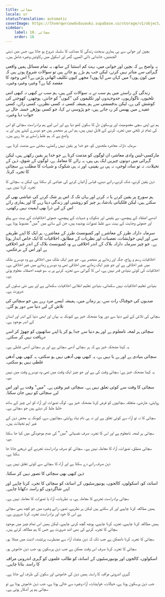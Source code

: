 ```yaml
---
title: سچائی
locale: ur
statusTranslation: automatic
coverImage: https://lhvmrqwrcowdvduuaukz.supabase.co/storage/v1/object/public/strapi-uploads/small_cover-educacion-fundamental.webp-2d51a7828a2b1309555be27f7e2a61a0.webp
sidebar:
    label: 18. سچائی
    order: 18
---
```

بچپن اور جوانی سے ہی ہماری بدبخت زندگی کا مصائب کا سلسلہ شروع ہو جاتا ہے، جس میں ذہنی الجھنیں، خاندانی ذاتی المیے، گھر اور اسکول میں رکاوٹیں وغیرہ شامل ہیں۔

یہ واضح ہے کہ بچپن اور جوانی میں، بہت کم استثنا کے ساتھ، یہ تمام مسائل ہمیں واقعی گہرائی سے متاثر نہیں کرتے، لیکن جب ہم بڑے ہو جاتے ہیں تو سوالات شروع ہوتے ہیں کہ میں کون ہوں؟ میں کہاں سے آیا ہوں؟ مجھے کیوں تکلیف اٹھانی پڑتی ہے؟ اس وجود کا مقصد کیا ہے؟ وغیرہ وغیرہ وغیرہ۔

زندگی کے راستے میں ہم سب نے یہ سوالات کیے ہیں، ہم سب نے کبھی نہ کبھی اتنی تلخیوں، ناگواریوں، جدوجہدوں اور تکلیفوں کی "کیوں" کو جاننے، پوچھنے، کھوجنے کی کوشش کی ہے، لیکن بدقسمتی سے ہم ہمیشہ کسی نہ کسی نظریے، کسی رائے، کسی عقیدے میں پھنس کر رہ جاتے ہیں، جو پڑوسی نے کہا، جو کسی بوڑھے خستہ حال نے جواب دیا وغیرہ۔

ہم نے اپنی سچی معصومیت اور پرسکون دل کا سکون کھو دیا ہے اور اس لیے ہم براہ راست سچائی کو اس کی تمام تر تلخی میں تجربہ کرنے کے قابل نہیں ہیں، ہم اس پر منحصر ہیں جو دوسرے کہتے ہیں اور یہ واضح ہے کہ ہم غلط راستے پر جا رہے ہیں۔

سرمایہ دارانہ معاشرہ ملحدوں کو، جو خدا پر یقین نہیں رکھتے، سختی سے مذمت کرتا ہے۔

مارکسی-لینن وادی معاشرہ ان لوگوں کو مذمت کرتا ہے جو خدا پر یقین رکھتے ہیں، لیکن گہرائی میں دونوں چیزیں ایک ہی ہیں، یہ رائے کا معاملہ ہے، لوگوں کے شوق، ذہن کے تخیلات۔ نہ تو سادہ لوحی، نہ ہی بے یقینی، اور نہ ہی شکوک و شبہات کا مطلب ہے سچائی کا تجربہ کرنا۔

ذہن یقین کرنے، شک کرنے، رائے دینے، قیاس آرائیاں کرنے کی عیاشی کر سکتا ہے، لیکن یہ سچائی کا تجربہ کرنا نہیں ہے۔

ہم سورج پر یقین کرنے یا نہ کرنے اور یہاں تک کہ اس پر شک کرنے کی عیاشی بھی کر سکتے ہیں، لیکن فلکیاتی بادشاہ ہر چیز کو روشنی اور زندگی دیتا رہے گا اور ہماری رائے اس کے لیے ذرا بھی اہمیت نہیں رکھتی۔

اندھے اعتقاد کے پیچھے، بے یقینی اور شکوک و شبہات کے پیچھے، جھوٹی اخلاقیات کے بہت سے پہلو اور جھوٹی وجاہت کے بہت سے غلط تصورات پوشیدہ ہیں، جن کے سائے میں "میں" مضبوط ہوتا ہے۔

سرمایہ دارانہ طرز کے معاشرے اور کمیونسٹ طرز کے معاشرے، ہر ایک کا اپنے طریقے سے اور اپنی خواہشات، تعصبات اور نظریات کے مطابق، اخلاقیات کا ایک خاص انداز ہوتا ہے۔ جو چیز سرمایہ دارانہ بلاک کے اندر اخلاقی ہے وہ کمیونسٹ بلاک کے اندر غیر اخلاقی ہے اور اس کے برعکس۔

اخلاقیات رسم و رواج، جگہ اور زمانے پر منحصر ہے۔ جو چیز ایک ملک میں اخلاقی ہے وہ دوسرے ملک میں غیر اخلاقی ہے اور جو چیز ایک زمانے میں اخلاقی تھی وہ دوسرے زمانے میں غیر اخلاقی ہے۔ اخلاقیات کی کوئی بنیادی قدر نہیں ہے، اس کا گہرائی سے تجزیہ کرنے پر یہ سو فیصد احمقانہ معلوم ہوتی ہے۔

بنیادی تعلیم اخلاقیات نہیں سکھاتی، بنیادی تعلیم انقلابی اخلاقیات سکھاتی ہے اور یہی نئی نسلوں کی ضرورت ہے۔

صدیوں کی خوفناک رات سے، ہر زمانے میں، ہمیشہ ایسے مرد رہے ہیں جو سچائی کی تلاش کے لیے دنیا سے دور ہو گئے۔

سچائی کی تلاش کے لیے دنیا سے دور ہونا مضحکہ خیز ہے کیونکہ یہ یہاں اور ابھی دنیا کے اندر اور انسان کے اندر موجود ہے۔

سچائی ہر لمحہ نامعلوم ہے اور ہم دنیا سے جدا ہو کر یا اپنے ساتھیوں کو چھوڑ کر اسے دریافت نہیں کر سکتے۔

یہ کہنا مضحکہ خیز ہے کہ ہر سچائی آدھی سچائی ہے اور ہر سچائی آدھی غلطی ہے۔

سچائی بنیادی ہے اور ہے یا نہیں ہے، یہ کبھی بھی آدھی نہیں ہو سکتی، یہ کبھی بھی آدھی غلطی نہیں ہو سکتی۔

یہ کہنا مضحکہ خیز ہے: سچائی وقت کی ہے اور جو چیز ایک وقت میں تھی وہ دوسرے وقت میں نہیں ہے۔

سچائی کا وقت سے کوئی تعلق نہیں ہے۔ سچائی غیر وقتی ہے۔ "میں" وقت ہے اور اس لیے سچائی کو نہیں جان سکتا۔

روایتی، عارضی، متعلقہ سچائیوں کو فرض کرنا مضحکہ خیز ہے۔ لوگ تصورات اور آراء کو اس چیز کے ساتھ خلط ملط کر دیتے ہیں جو سچائی ہے۔

سچائی کا نہ تو آراء سے کوئی تعلق ہے اور نہ ہی نام نہاد روایتی سچائیوں سے، کیونکہ یہ محض ذہن کے غیر اہم تخیلات ہیں۔

سچائی ہر لمحہ نامعلوم ہے اور اس کا تجربہ صرف نفسیاتی "میں" کی عدم موجودگی میں کیا جا سکتا ہے۔

سچائی منطق، تصورات، آراء کا معاملہ نہیں ہے۔ سچائی کو صرف براہ راست تجربے کے ذریعے جانا جا سکتا ہے۔

ذہن صرف رائے دے سکتا ہے اور آراء کا سچائی سے کوئی تعلق نہیں ہے۔

ذہن کبھی بھی سچائی کا تصور نہیں کر سکتا۔

اساتذہ کو، اسکولوں، کالجوں، یونیورسٹیوں کے اساتذہ کو سچائی کا تجربہ کرنا چاہیے اور اپنے شاگردوں کو راستہ دکھانا چاہیے۔

سچائی براہ راست تجربے کا معاملہ ہے، یہ نظریات، آراء یا تصورات کا معاملہ نہیں ہے۔

ہمیں مطالعہ کرنا چاہیے اور کر سکتے ہیں لیکن ہر نظریے، تصور، رائے وغیرہ میں جو کچھ بھی سچائی ہے اس کا خود اور براہ راست تجربہ کرنا ضروری ہے۔

ہمیں مطالعہ کرنا چاہیے، تجزیہ کرنا چاہیے، پوچھ گچھ کرنی چاہیے، لیکن ہمیں اس تمام چیز میں موجود سچائی کا تجربہ کرنے کی بھی اشد ضرورت ہے جس کا ہم مطالعہ کرتے ہیں۔

سچائی کا تجربہ کرنا ناممکن ہے جب تک کہ ذہن متضاد آراء سے مضطرب، پرتشدد، اذیت میں مبتلا ہو۔

سچائی کا تجربہ کرنا صرف اس وقت ممکن ہے جب ذہن پرسکون ہو، جب ذہن خاموش ہو۔

اسکولوں، کالجوں اور یونیورسٹیوں کے اساتذہ کو طالب علموں کو گہری اندرونی مراقبہ کا راستہ بتانا چاہیے۔

گہری اندرونی مراقبہ کا راستہ ہمیں ذہن کی خاموشی اور سکون کی طرف لے جاتا ہے۔

جب ذہن پرسکون ہوتا ہے، خیالات، خواہشات، آراء وغیرہ سے خالی ہوتا ہے، جب ذہن خاموش ہوتا ہے تو سچائی ہم پر آشکار ہوتی ہے۔

